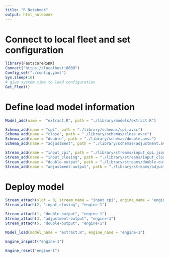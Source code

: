```yaml
---
title: "R Notebook"
output: html_notebook
---
```

# Connect to local fleet and set configuration
```r
library(FastscoreRSDK)
Connect("https://localhost:8000")
Config_set("./config.yaml")
Sys.sleep(10) 
# give system time to load configuration
Get_Fleet()
```
# Define load model information
```r
Model_add(name =  "extract.R", path = "./library/models/extract.R")

Schema_add(name = "cpi", path = "./library/schemas/cpi.avsc")
Schema_add(name = "close", path = "./library/schemas/close.avsc")
Schema_add(name = "double", path = "./library/schemas/double.avsc")
Schema_add(name = "adjustment", path = "./library/schemas/adjustment.avsc")

Stream_add(name = "input_cpi", path = "./library/streams/input_cpi.json")
Stream_add(name = "input_closing", path = "./library/streams/input_closing.json")
Stream_add(name = "double-output", path = "./library/streams/double-output.json")
Stream_add(name = "adjustment-output", path = "./library/streams/adjustment-output.json")
```
# Deploy model
```r
Stream_attach(slot = 0, stream_name = "input_cpi", engine_name = "engine-1")
Stream_attach(2, "input_closing", "engine-1")

Stream_attach(1, "double-output", "engine-1")
Stream_attach(3, "adjustment-output", "engine-1")
Stream_attach(5, "double-output", "engine-1")

Model_load(model_name = "extract.R", engine_name = "engine-1")
```
```r
Engine_inspect("engine-1")
```
```r
Engine_reset("engine-1")
```

